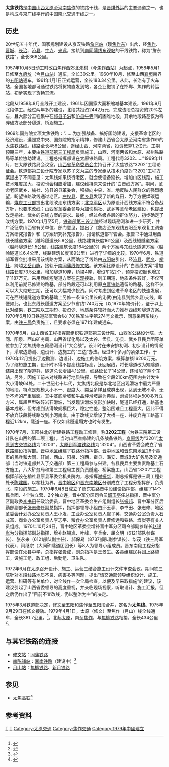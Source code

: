 {{Infobox rail system-route
|rail_name=太焦铁路
|other_name=
|system_length=
|length_in_operation=434 km
|total_length=
|tracklength=
|name_bgcolor=
|min_width=
|box_width=
|style=
|banner_color=blue
|sec_banner_color=
|third_banner_color=
|logo_filename=
|logo_width=
|logo_bgcolor=
|logo_alt=
|logo_note=
|image=
|imagesize=
|caption=
|code_name=
|locale={{CHN}}[[山西省|山西省]]、[[河南省|河南省]]
|service_type=[[旅客列车|客]][[货物列车|货]]两用
|status=营运中
|network=
|stations=
|start=
|lines=
|main_route=
|secondary_route=
|branch_route=
|standard=
|character=
|other_systems=
|main_stations=[[修文站|修文站]]、[[长治北站|长治北站]]、[[月山站|月山站]]
|constructor=
|track=[[单线铁路|单线铁路]]：[[修文站|修文]]至[[长治北站|长治北]]段<br />[[复线铁路|复线铁路]]：长治北至[[月山站|月山]]段
|average_station_distance=
|max_speed=
|orbital_plane=
|track_gauge={{standard gauge}}（[[标准轨|标准轨]]）
|distance_between_mainlines=
|min_radius=
|max_grade=
|elevation=
|control=
|block_signal=
|engine=
|electrified=
|rollingstock=
|fleet_size=
|begin_operation=
|end_operation=
|operation_note=
|open_operation=
|time_first=
|time_last=
|ridership=
|owner=
|operator=
|franchise=
|hq=
|key_person=
|website=
|route_map={{太焦铁路RDT}}
}}
'''太焦铁路'''是[[中国|中国]][[山西|山西]][[太原|太原]]至[[河南|河南]][[焦作|焦作]]的铁路干线，是[[晋煤外运|晋煤外运]]的主要通道之一，也是构成与[[京廣鐵路|京广线]]平行的中国南北交通[[幹線_(交通)|干线]]之一。

==历史==
20世纪五十年代，国家规划建设从京汉铁路[[詹店站|詹店站]]（现[[焦作东站|焦作东]]）出岔，经[[焦作|焦作]]、[[晋城|晋城]]、[[长治|长治]]、[[沁县|沁县]]、[[牛寺乡|牛寺]]、[[来远镇|来远]]，接轨到[[南同蒲线|南同蒲线]][[东观站|东观站]]的干线铁路，称为“詹东铁路”，全长366公里。

1957年10月5日动工时改由焦作西郊[[北朱村|北朱村]]（今[[焦作西站|焦作西站]]）为起点，1958年5月1日修至[[九府坟|九府坟]]（今[[月山站|月山站]]）通车，全长30公里。1960年10月，修至山西[[襄垣|襄垣]]南界的[[五阳站|五阳站]]通车，1961年1月1日正式运营，全长183.34公里。从此，长治有了火车站，全国各地都可通过铁路将货物直发到站，各企业撤销了在邯郸、焦作的转运站，初步实现了货畅其流。

北段从1958年8月全线开工建设，1961年因国家大面积缩减基本建设，1961年9月北段停工。经过两年多的建设，北段共投资2442万元，完成该段总投资的20%左右，且大部分工程集中在[[祁县|祁县]][[子洪水库|子洪]]和[[沁县|沁县]][[牛寺乡|牛寺]]间的困难地段，其余地段路基仅为零碎破方及部分隧道、桥涵施工。

1969年国务院立项太焦铁路：“……为加强战备、搞好国防建设，支援革命老区的经济建设，遵照党中央、国务院的指示精神，修建山西省会太原至河南省焦作市的太焦铁路线。线路全长458公里，途经山西、河南两省，投资概算1.2亿元，工期预期三年，主要由[[铁道部第三工程局|铁道部第三工程局]]负责施工，山西、河南两省和太原、郑州铁路局等单位协助建设。工程总指挥部设在太原铁路局。工程代号3202……”1969年11月，在太原铁路局会议室，[[山西省革命委员会|山西省革命委员会]]主持召开了太焦铁路“3202”工程论证会。铁道部第三设计院专家以苏子文为主的专家组从技术角度对“3202”工程方案提出了不同意见：太焦线如果绕行老区，就会使设备延长，增加山区线路，施工技术难度加大，投资也会相应增加，建议维持原来设计的“白晋线方案”。期间，革命老区武乡、榆社、沁县的县革委会，积极向中央、省、地反映人民群众的强烈愿望，盼望铁路改线通过老区。[[左权县|左权县]]、[[武乡县|武乡县]]发现了新的煤田，为了方便煤碳运输，[[煤炭工业部|煤炭工业部]]提出北段改走东线方案；[[北京军区|北京军区]]认为原设计西线方案不符合备战方针，也要求改线；山西省革委会领导为加快榆社、武乡等革命老区建设，也提出改走榆社、武乡的东线方案的要求。最终，经过各级各层的群体努力，初步确定了改线方案。1970年1月至5月，[[铁道部第三设计院|铁道部第三设计院]]经过现场勘测和进一步研究，并广泛征求山西省有关单位、部门意见，提出了《詹店至东观线五阳至东观复工调查方案研究报告》和《方案研究补充报告》，报请铁道部军管会。报告书中通过用西线长隧道方案（越岭隧道长5.9公里，线路建筑长度161公里）及西线短隧道方案（越岭隧道长1.5公里，线路建筑长度164公里的）两个方案与东线长隧道方案（越岭隧道长6.4公里，线路建筑长度189公里）进行了详细的比较。1970年6月，铁道部军管会批准采用该线路方案，从而确定了线路由[[五阳站|五阳站]]引出，经[[沁县|沁县]]、[[武乡|武乡]]、[[榆社|榆社]]，跨越[[太岳山|太岳山脉]]，接轨于[[南同蒲线|南同蒲线]][[修文站|修文站]]。该方案比原设计的“白晋线方案”增加线路长度73.5公里，增加隧道10座，桥梁4座，增设车站2个，预算投资额也增加了1187万元。采用西线短隧道方案在[[东观站|东观]]接轨，则工期短，地质条件较好，不仅可以利用前期已修建的路基，部分路段还可以利用原[[白晋铁路|白晋铁路]]遗留的路基，这样不仅可以大大缩短工期，还可以大幅减少投资。同时考虑到促进革命老区的快速发展，可在西线短隧道方案的基础上另修一条19公里长的沁武(由沁县到武乡县)支线。即便如此，也比东线长隧道方案至少节省约1740万元（以1970年物价计），鉴于以上比对结果，铁三院以工期短、投资少、地质条件较好而大力推荐西线短隧道方案。1970年6月10日铁道部军管会以( 70)铁军生字第274号文批示，同意采用东线方案，由[[铁三局|铁三局]]负责施工，且要求必须在1971年建成通车。

1970年6月，由山西省工程指挥部组织铁道部第三设计院、山西省公路设计院、大同、阳泉、西山矿务局、山西省煤化局以及太谷、盂县、沁县、武乡县民兵团等单位参加了太焦线修五段勘测设计“大会战”。设计时在未安排初测、初步设计的情况下，采取边勘测、边设计、边施工的“三边”办法。经过6个多月的紧张工作，于1970年12月提出了边勘测、边设计、边施工的修筑方案，概算总额16200万元。为了缩短施工期，设计时不得不提高线路标高，迂回展线，将长隧道改为短隧道，结果出现了隧道群，隧道总长增加4.1公里，线路延长了14公里，还增加了两个车站。另外，因施工前未对线路进行地质钻探，导致在全段210km范围内共计发生大小滑坡64处。二十世纪七十年代，太焦线北段是华北地区出现滑坡中最为严重的地段，特点是规模大小不一、密度大、类型多样且成群出现，达到无坡不滑，无堑不坍的严重局面。其中寨底滑坡和牛晶坪滑坡最为典型，滑坡体积达500多万立方米，属超巨型破碎岩石滑坡，当发现该滑坡变形加快时，隧道已经打通，路基也基本成形，但考虑到该滑坡规模巨大，稳定性差，整治困难且工程量大。因此不得不放弃该段将线路改到小河南岸，由于改线又增设了大桥一座，并废弃完工路基工程近1.2km，隧道一座。不仅如此隧道塌方也时有发生。

1970年7月，五阳往北的新建铁路工程动工修建，称'''3202工程'''（为铁三院第二设计队在山西的第二项工程）。当时山西省修建的几条战备铁路，[[京原线|京原线]]为“3201”,[[太岚铁路|太原到古交铁路线]]为“3203”，[[太铁路线|太原到军渡铁路线]]为“3204”。山西省革委会成立了省铁路建设指挥部。[[晋中地区|晋中地区]]组建了铁路分指挥部。[[晋中地区|晋中地区]]和[[晋东南地区|晋东南地区]]26个县市的民兵和大同、轩岗、西山、阳泉、汾西、霍县、潞安、晋城8大矿务局及交通部（当时铁道部并入了交通部）第三工程局参与兴建。各县民兵主要负责路基土石方施工，八大矿务局和第三工程局主要负责隧道、桥梁施工。山西省“3202”工程指挥部设在榆社县原县革委会机关院内，总指挥[[谢振华|谢振华]]，副总指挥是铁三局工程处处长[[陈建国|陈建国]]。以榆社为界，[[晋中地区|晋中地区]]和[[晋东南地区|晋东南地区]]分别成立了工程分指挥部，负责北、南段的施工。1970年6月8日成立了詹东铁路晋中段建设指挥部，组建了14个民兵团、4个独立营、2个独立连，晋中军分区司令员[[邱玉亭|邱玉亭]]任总指挥，晋中军分区副政委[[李书田|李书田]]任政治委员，晋中地区革委会生产组副组长[[张振邦|张振邦]]、晋中军分区后勤部副部长[[张志修|张志修]]任副总指挥，指挥部领导小组由邱玉亭、李书田、张志修、地区革委会计划办公室负责人王小发、工业办公室负责人崔子英、交通办公室负责人石成富、商业办公室负责人李志平、粮食办公室负责人曹修远和铁路、煤炭等有关人员组成。1970年10月24日，晋中地区革委会增补晋中军分区司令部副参谋长[[赵锡岚|赵锡岚]]为分指挥部副总指挥，增补赵锡岚、叶峰、李兵余、屈文明（6121部队参谋长）、张永来（6121部队副主任）、郝保易（8737部队副参谋长）、华茂（铁三局军代表）、闫继宗（大同矿隧道团团长）等8人为领导小组成员。晋东南段工程分指挥部设在沁县中学，总指挥[[张贵成|张贵成]]，副总指挥是王景生。各县组建民兵团上路施工，设施工组、政工组、后勤组、卫生队。

1972年6月在太原召开设计、施工、运营三结合施工设计文件审查会议。期间铁三院针对本段线路地质不良、病害多等问题，提出“请交通部领导组织设计、施工、运营、科研等有关单位，对全线作一次全局检查，以便及早采取措施”的建议，该建议引起了山西省委领导的高度重视，并亲临现场视察，听取设计、施工汇报，但之后仍作出了“目前不宜改线，仍以整治为主”的决定。

1975年3月铁道部决定，修文至五阳和焦作至五阳段合并，定名为'''太焦线'''。1975年9月29日在修文接轨。1979年4月1日，太原（修文）至焦作（月山）线全线通车，全长381.7公里。<ref>{{Cite web |url=http://www.gzdftl.com.cn/tlsh005.htm |title=中国铁路发展史——中国铁路百年(3) |access-date=2010-04-25 |archive-date=2012-03-30 |archive-url=https://web.archive.org/web/20120330223459/http://www.gzdftl.com.cn/tlsh005.htm |dead-url=yes }}</ref>。北起[[太原|太原]]，南至[[焦作|焦作]]，与[[焦柳铁路|焦柳铁路]]相接，全长434公里<ref>{{Cite web |url=http://www.tieliu.com.cn/tlbk2/2007/200711/2007-11-19/20071119094043_93141.html |title=太焦线简介 |access-date=2010-04-25 |archive-date=2009-06-25 |archive-url=https://web.archive.org/web/20090625033737/http://www.tieliu.com.cn/tlbk2/2007/200711/2007-11-19/20071119094043_93141.html |dead-url=yes }}</ref>。

== 与其它铁路的连接 ==
*[[修文站|修文站]]：[[同蒲铁路|同蒲铁路]]
*[[南陈铺站|南陈铺站]]：[[嘉南铁路|嘉南铁路]]（建设中）<ref>{{Cite web |url=http://economy.enorth.com.cn/system/2009/10/01/004223018.shtml |title=中国首条民营铁路太焦铁路开工建设 投资23亿 |accessdate=2010-04-25 |archive-date=2012-03-22 |archive-url=https://web.archive.org/web/20120322000021/http://economy.enorth.com.cn/system/2009/10/01/004223018.shtml |dead-url=no }}</ref>
*[[月山站|月山站]]：[[焦柳铁路|焦柳铁路]]、[[新月铁路|新月铁路]]

== 参见 ==
*[[太焦高铁|太焦高铁]]<ref>{{Cite web |url=http://www.zaobao.com.sg/realtime/china/story20161021-680640 |title=中国重要南北运输通道 太原至焦作高铁开建 |accessdate=2016-10-22 |archive-date=2016-10-22 |archive-url=https://web.archive.org/web/20161022215610/http://www.zaobao.com.sg/realtime/china/story20161021-680640 |dead-url=no }}</ref>

==参考资料==
{{reflist}}

{{太焦铁路}}
{{中国铁路|nocat}}

[[Category:河南省铁路线|T]]
[[Category:山西省铁路线|T]]
[[Category:太原交通|Category:太原交通]]
[[Category:焦作交通|Category:焦作交通]]
[[Category:1979年中國建立|Category:1979年中國建立]]